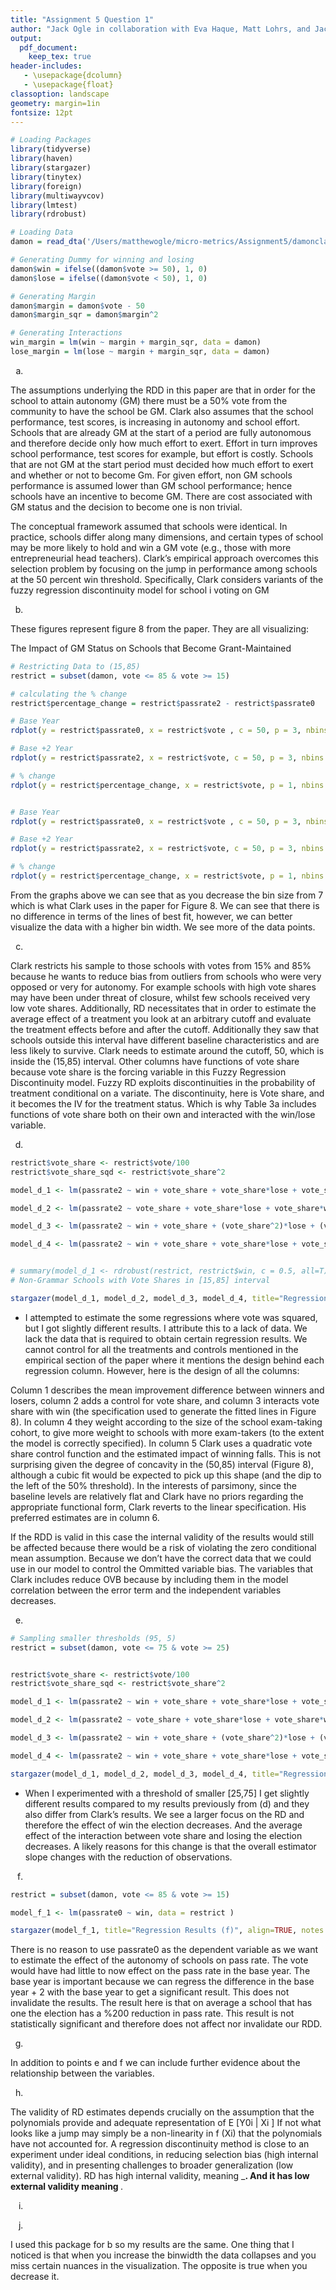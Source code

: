 ```yaml
---
title: "Assignment 5 Question 1"
author: "Jack Ogle in collaboration with Eva Haque, Matt Lohrs, and Jack Knickrehm"
output:
  pdf_document:
    keep_tex: true
header-includes:
   - \usepackage{dcolumn}
   - \usepackage{float}
classoption: landscape
geometry: margin=1in
fontsize: 12pt
---
```



```r
# Loading Packages
library(tidyverse)
library(haven)
library(stargazer)
library(tinytex)
library(foreign)
library(multiwayvcov)
library(lmtest)
library(rdrobust)

# Loading Data
damon = read_dta('/Users/matthewogle/micro-metrics/Assignment5/damonclark.dta')

# Generating Dummy for winning and losing
damon$win = ifelse((damon$vote >= 50), 1, 0)
damon$lose = ifelse((damon$vote < 50), 1, 0)

# Generating Margin
damon$margin = damon$vote - 50
damon$margin_sqr = damon$margin^2

# Generating Interactions
win_margin = lm(win ~ margin + margin_sqr, data = damon)
lose_margin = lm(lose ~ margin + margin_sqr, data = damon)

```


(a)

The assumptions underlying the RDD in this paper are that in order for the school to attain autonomy (GM) there must be a 50% vote from the community to have the school be GM. Clark also assumes that the school performance, test scores, is increasing in autonomy and school effort. Schools that are already GM at the start of a period are fully autonomous and therefore decide only how much effort to exert. Effort in turn improves school performance, test scores for example, but effort is costly. Schools that are not GM at the start period must decided how much effort to exert and whether or not to become Gm. For given effort, non GM schools performance is assumed lower than GM school performance; hence schools have an incentive to become GM. There are cost associated with GM status and the decision to become one is non trivial.

The conceptual framework assumed that schools were identical. In practice, schools differ along many dimensions, and certain types of school may be more likely to hold and win a GM vote (e.g., those with more entrepreneurial head teachers). Clark's empirical approach overcomes this selection problem by focusing on the jump in performance among schools at the 50 percent win threshold. Specifically, Clark considers variants of the fuzzy regression discontinuity model for school i voting on GM

(b)

These figures represent figure 8 from the paper. They are all visualizing:

The Impact of GM Status on Schools that Become Grant-Maintained

```r
# Restricting Data to (15,85) 
restrict = subset(damon, vote <= 85 & vote >= 15)

# calculating the % change
restrict$percentage_change = restrict$passrate2 - restrict$passrate0

# Base Year
rdplot(y = restrict$passrate0, x = restrict$vote , c = 50, p = 3, nbins = 7, title = "Base Year (bin-width = 7)", x.label= "Vote Share", y.label = "% Pass")

# Base +2 Year
rdplot(y = restrict$passrate2, x = restrict$vote, c = 50, p = 3, nbins = 7, title = "Base + 2 Years (bin-width = 7)", x.label= "Vote Share", y.label = "% Pass")

# % change
rdplot(y = restrict$percentage_change, x = restrict$vote, p = 1, nbins = 7, c = 50, title = "Change (bin-width = 7)", x.label= "Vote Share", y.label = "% Pass")


# Base Year
rdplot(y = restrict$passrate0, x = restrict$vote , c = 50, p = 3, nbins = 2, title = "Base Year (bin-width = 2)", x.label= "Vote Share", y.label = "% Pass")

# Base +2 Year
rdplot(y = restrict$passrate2, x = restrict$vote, c = 50, p = 3, nbins = 2, title = "Base + 2 Years (bin-width = 2)", x.label= "Vote Share", y.label = "% Pass")

# % change
rdplot(y = restrict$percentage_change, x = restrict$vote, p = 1, nbins = 2, c = 50, title = "Change (bin-width = 2)", x.label= "Vote Share", y.label = "% Pass")


```

From the graphs above we can see that as you decrease the bin size from 7 which is what Clark uses in the paper for Figure 8. We can see that there is no difference in terms of the lines of best fit, however, we can better visualize the data with a higher bin width. We see more of the data points.

(c)

Clark restricts his sample to those schools with votes from 15% and 85% because he wants to reduce bias from outliers from schools who were very opposed or very for autonomy. For example schools with high vote shares may have been under threat of closure, whilst few schools received very low vote shares. Additionally, RD necessitates that in order to estimate the average effect of a treatment you look at an arbitrary cutoff and evaluate the treatment effects before and after the cutoff. Additionally they saw that schools outside this interval have different baseline characteristics and are less likely to survive. Clark needs to estimate around the cutoff, 50, which is inside the (15,85) interval. Other columns have functions of vote share because vote share is the forcing variable in this Fuzzy Regression Discontinuity model. Fuzzy RD exploits discontinuities in the probability of treatment conditional on a variate. The discontinuity, here is Vote share, and it becomes the IV for the treatment status. Which is why Table 3a includes functions of vote share both on their own and interacted with the win/lose variable.

(d)

```r
restrict$vote_share <- restrict$vote/100
restrict$vote_share_sqd <- restrict$vote_share^2

model_d_1 <- lm(passrate2 ~ win + vote_share + vote_share*lose + vote_share*win, data = restrict)

model_d_2 <- lm(passrate2 ~ vote_share + vote_share*lose + vote_share*win, data = restrict)

model_d_3 <- lm(passrate2 ~ win + vote_share + (vote_share^2)*lose + (vote_share^2)*win, data = restrict)

model_d_4 <- lm(passrate2 ~ win + vote_share + vote_share*lose + vote_share*win + (vote_share^2)*lose + (vote_share^2)*win, data = restrict)


# summary(model_d_1 <- rdrobust(restrict, restrict$win, c = 0.5, all=T))
# Non-Grammar Schools with Vote Shares in [15,85] interval

stargazer(model_d_1, model_d_2, model_d_3, model_d_4, title="Regression Results (d)", align=TRUE, notes = "Standard errors in parentheses", notes.align = "l")

```

\begin{table}[H] \centering 
  \caption{Regression Results (d)} 
  \label{} 
\begin{tabular}{@{\extracolsep{5pt}}lD{.}{.}{-3} D{.}{.}{-3} D{.}{.}{-3} D{.}{.}{-3} } 
\\[-1.8ex]\hline 
\hline \\[-1.8ex] 
 & \multicolumn{4}{c}{\textit{Dependent variable:}} \\ 
\cline{2-5} 
\\[-1.8ex] & \multicolumn{4}{c}{passrate2} \\ 
\\[-1.8ex] & \multicolumn{1}{c}{(1)} & \multicolumn{1}{c}{(2)} & \multicolumn{1}{c}{(3)} & \multicolumn{1}{c}{(4)}\\ 
\hline \\[-1.8ex] 
 win & 14.727^{**} &  & 14.727^{**} & 14.727^{**} \\ 
  & (7.235) &  & (7.235) & (7.235) \\ 
  & & & & \\ 
 vote\_share & -17.141^{**} & -17.141^{**} & -17.141^{**} & -17.141^{**} \\ 
  & (8.134) & (8.134) & (8.134) & (8.134) \\ 
  & & & & \\ 
 lose &  & -14.727^{**} &  &  \\ 
  &  & (7.235) &  &  \\ 
  & & & & \\ 
 vote\_share* lose & 24.871^{*} & 24.871^{*} & 24.871^{*} & 24.871^{*} \\ 
  & (14.672) & (14.672) & (14.672) & (14.672) \\ 
  & & & & \\ 
 win*vote\_share &  &  &  &  \\ 
  &  &  &  &  \\ 
  & & & & \\ 
 vote\_share*win &  &  &  &  \\ 
  &  &  &  &  \\ 
  & & & & \\ 
 Constant & 40.597^{***} & 55.325^{***} & 40.597^{***} & 40.597^{***} \\ 
  & (4.348) & (5.782) & (4.348) & (4.348) \\ 
  & & & & \\ 
\hline \\[-1.8ex] 
Observations & \multicolumn{1}{c}{524} & \multicolumn{1}{c}{524} & \multicolumn{1}{c}{524} & \multicolumn{1}{c}{524} \\ 
R$^{2}$ & \multicolumn{1}{c}{0.009} & \multicolumn{1}{c}{0.009} & \multicolumn{1}{c}{0.009} & \multicolumn{1}{c}{0.009} \\ 
Adjusted R$^{2}$ & \multicolumn{1}{c}{0.004} & \multicolumn{1}{c}{0.004} & \multicolumn{1}{c}{0.004} & \multicolumn{1}{c}{0.004} \\ 
Residual Std. Error (df = 520) & \multicolumn{1}{c}{15.267} & \multicolumn{1}{c}{15.267} & \multicolumn{1}{c}{15.267} & \multicolumn{1}{c}{15.267} \\ 
F Statistic (df = 3; 520) & \multicolumn{1}{c}{1.614} & \multicolumn{1}{c}{1.614} & \multicolumn{1}{c}{1.614} & \multicolumn{1}{c}{1.614} \\ 
\hline 
\hline \\[-1.8ex] 
\textit{Note:}  & \multicolumn{4}{l}{$^{*}$p$<$0.1; $^{**}$p$<$0.05; $^{***}$p$<$0.01} \\ 
 & \multicolumn{4}{l}{Standard errors in parentheses} \\ 
\end{tabular} 
\end{table} 

* I attempted to estimate the some regressions where vote was squared, but I got slightly different results. I attribute this to a lack of data. We lack the data that is required to obtain certain regression results. We cannot control for all the treatments and controls mentioned in the empirical section of the paper where it mentions the design behind each regression column. However, here is the design of all the columns: 

Column 1 describes the mean improvement difference between winners and losers, column 2 adds a control for vote share, and column 3 interacts vote share with win (the specification used to generate the fitted lines in Figure 8). In column 4 they weight according to the size of the school exam-taking cohort, to give more weight to schools with more exam-takers (to the extent the model is correctly specified). In column 5 Clark uses a quadratic vote share control function and the estimated impact of winning falls. This is not surprising given the degree of concavity in the (50,85) interval (Figure 8), although a cubic fit would be expected to pick up this shape (and the dip to the left of the 50% threshold). In the interests of parsimony, since the baseline levels are relatively flat and Clark have no priors regarding the appropriate functional form, Clark reverts to the linear specification. His preferred estimates are in column 6.

If the RDD is valid in this case the internal validity of the results would still be affected because there would be a risk of violating the zero conditional mean assumption. Because we don't have the correct data that we could use in our model to control the Ommitted variable bias. The variables that Clark includes reduce OVB because by including them in the model correlation between the error term and the independent variables decreases. 


(e)

```r
# Sampling smaller thresholds (95, 5)
restrict = subset(damon, vote <= 75 & vote >= 25)


restrict$vote_share <- restrict$vote/100
restrict$vote_share_sqd <- restrict$vote_share^2

model_d_1 <- lm(passrate2 ~ win + vote_share + vote_share*lose + vote_share*win, data = restrict)

model_d_2 <- lm(passrate2 ~ vote_share + vote_share*lose + vote_share*win, data = restrict)

model_d_3 <- lm(passrate2 ~ win + vote_share + (vote_share^2)*lose + (vote_share^2)*win, data = restrict)

model_d_4 <- lm(passrate2 ~ win + vote_share + vote_share*lose + vote_share*win + (vote_share^2)*lose + (vote_share^2)*win, data = restrict)

stargazer(model_d_1, model_d_2, model_d_3, model_d_4, title="Regression Results (e)", align=TRUE, notes = "Standard errors in parentheses", notes.align = "l")

```

\begin{table}[H] \centering 
  \caption{Regression Results (e)} 
  \label{} 
\begin{tabular}{@{\extracolsep{5pt}}lD{.}{.}{-3} D{.}{.}{-3} D{.}{.}{-3} D{.}{.}{-3} } 
\\[-1.8ex]\hline 
\hline \\[-1.8ex] 
 & \multicolumn{4}{c}{\textit{Dependent variable:}} \\ 
\cline{2-5} 
\\[-1.8ex] & \multicolumn{4}{c}{passrate2} \\ 
\\[-1.8ex] & \multicolumn{1}{c}{(1)} & \multicolumn{1}{c}{(2)} & \multicolumn{1}{c}{(3)} & \multicolumn{1}{c}{(4)}\\ 
\hline \\[-1.8ex] 
 win & 5.001 &  & 5.001 & 5.001 \\ 
  & (11.565) &  & (11.565) & (11.565) \\ 
  & & & & \\ 
 vote\_share & 3.169 & 3.169 & 3.169 & 3.169 \\ 
  & (14.864) & (14.864) & (14.864) & (14.864) \\ 
  & & & & \\ 
 lose &  & -5.001 &  &  \\ 
  &  & (11.565) &  &  \\ 
  & & & & \\ 
 vote\_share:lose & 10.491 & 10.491 & 10.491 & 10.491 \\ 
  & (22.888) & (22.888) & (22.888) & (22.888) \\ 
  & & & & \\ 
 win:vote\_share &  &  &  &  \\ 
  &  &  &  &  \\ 
  & & & & \\ 
 vote\_share:win &  &  &  &  \\ 
  &  &  &  &  \\ 
  & & & & \\ 
 Constant & 38.259^{***} & 43.260^{***} & 38.259^{***} & 38.259^{***} \\ 
  & (6.606) & (9.493) & (6.606) & (6.606) \\ 
  & & & & \\ 
\hline \\[-1.8ex] 
Observations & \multicolumn{1}{c}{357} & \multicolumn{1}{c}{357} & \multicolumn{1}{c}{357} & \multicolumn{1}{c}{357} \\ 
R$^{2}$ & \multicolumn{1}{c}{0.006} & \multicolumn{1}{c}{0.006} & \multicolumn{1}{c}{0.006} & \multicolumn{1}{c}{0.006} \\ 
Adjusted R$^{2}$ & \multicolumn{1}{c}{-0.003} & \multicolumn{1}{c}{-0.003} & \multicolumn{1}{c}{-0.003} & \multicolumn{1}{c}{-0.003} \\ 
Residual Std. Error (df = 353) & \multicolumn{1}{c}{15.577} & \multicolumn{1}{c}{15.577} & \multicolumn{1}{c}{15.577} & \multicolumn{1}{c}{15.577} \\ 
F Statistic (df = 3; 353) & \multicolumn{1}{c}{0.666} & \multicolumn{1}{c}{0.666} & \multicolumn{1}{c}{0.666} & \multicolumn{1}{c}{0.666} \\ 
\hline 
\hline \\[-1.8ex] 
\textit{Note:}  & \multicolumn{4}{l}{$^{*}$p$<$0.1; $^{**}$p$<$0.05; $^{***}$p$<$0.01} \\ 
 & \multicolumn{4}{l}{Standard errors in parentheses} \\ 
\end{tabular} 
\end{table} 

* When I experimented with a threshold of smaller [25,75] I get slightly different results compared to my results previously from (d) and they also differ from Clark's results. We see a larger focus on the RD and therefore the effect of win the election decreases. And the average effect of the interaction between vote share and losing the election decreases. A likely reasons for this change is that the overall estimator slope changes with the reduction of observations. 

(f)

```r

restrict = subset(damon, vote <= 85 & vote >= 15)

model_f_1 <- lm(passrate0 ~ win, data = restrict )

stargazer(model_f_1, title="Regression Results (f)", align=TRUE, notes = "Standard errors in parentheses", notes.align = "l")

```
\begin{table}[H] \centering 
  \caption{Regression Results (f)} 
  \label{} 
\begin{tabular}{@{\extracolsep{5pt}}lD{.}{.}{-3} } 
\\[-1.8ex]\hline 
\hline \\[-1.8ex] 
 & \multicolumn{1}{c}{\textit{Dependent variable:}} \\ 
\cline{2-2} 
\\[-1.8ex] & \multicolumn{1}{c}{passrate0} \\ 
\hline \\[-1.8ex] 
 win & -2.082 \\ 
  & (1.364) \\ 
  & \\ 
 Constant & 41.462^{***} \\ 
  & (1.081) \\ 
  & \\ 
\hline \\[-1.8ex] 
Observations & \multicolumn{1}{c}{524} \\ 
R$^{2}$ & \multicolumn{1}{c}{0.004} \\ 
Adjusted R$^{2}$ & \multicolumn{1}{c}{0.003} \\ 
Residual Std. Error & \multicolumn{1}{c}{15.093 (df = 522)} \\ 
F Statistic & \multicolumn{1}{c}{2.329 (df = 1; 522)} \\ 
\hline 
\hline \\[-1.8ex] 
\textit{Note:}  & \multicolumn{1}{l}{$^{*}$p$<$0.1; $^{**}$p$<$0.05; $^{***}$p$<$0.01} \\ 
 & \multicolumn{1}{l}{Standard errors in parentheses} \\ 
\end{tabular} 
\end{table} 

There is no reason to use passrate0 as the dependent variable as we want to estimate the effect of the autonomy of schools on pass rate. The vote would have had little to now effect on the pass rate in the base year. The base year is important because we can regress the difference in the base year + 2 with the base year to get a significant result. This does not invalidate the results. The result here is that on average a school that has one the election has a %200 reduction in pass rate. This result is not statistically significant and therefore does not affect nor invalidate our RDD. 


(g)

In addition to points e and f we can include further evidence about the relationship between the variables.  

(h)

The validity of RD estimates depends crucially on the assumption that the polynomials provide and adequate representation of E [Y0i | Xi ] If not what looks like a jump may simply be a non-linearity in f (Xi) that the polynomials have not accounted for. A regression discontinuity method is close to an experiment under ideal conditions, in reducing selection bias (high internal validity), and in presenting challenges to broader generalization (low external validity). RD has high internal validity, meaning ___. And it has low external validity meaning __.


(i)


(j)

I used this package for b so my results are the same. One thing that I noticed is that when you increase the binwidth the data collapses and you miss certain nuances in the visualization. The opposite is true when you decrease it. 